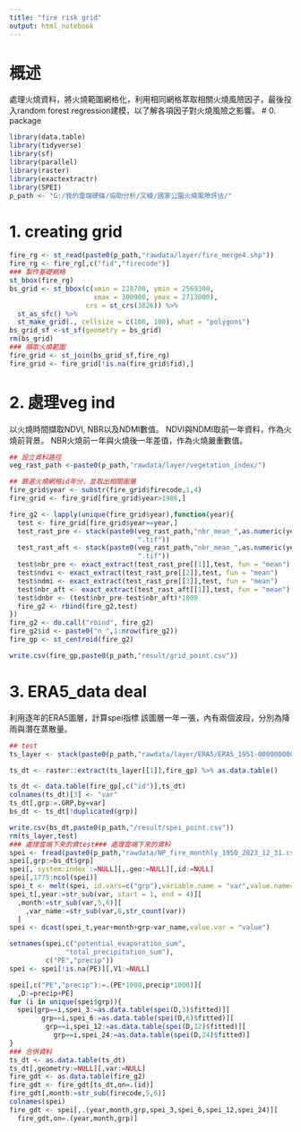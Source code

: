 ```yaml
---
title: "fire risk grid"
output: html_notebook
---
```

# 概述
處理火燒資料，將火燒範圍網格化，利用相同網格萃取相關火燒風險因子，最後投入random forest regression建模，以了解各項因子對火燒風險之影響。
# 0. package
```r
library(data.table)
library(tidyverse)
library(sf)
library(parallel)
library(raster)
library(exactextractr) 
library(SPEI)
p_path <- "G:/我的雲端硬碟/協助分析/又綾/國家公園火燒風險評估/"
```

# 1. creating grid
```r
fire_rg <- st_read(paste0(p_path,"rawdata/layer/fire_merge4.shp"))
fire_rg <- fire_rg[,c("fid","firecode")]
### 製作基礎網格
st_bbox(fire_rg)
bs_grid <- st_bbox(c(xmin = 228700, ymin = 2569300,
                     xmax = 300900, ymax = 2713000), 
                   crs = st_crs(3826)) %>%
  st_as_sfc() %>%
  st_make_grid(., cellsize = c(100, 100), what = "polygons")
bs_grid_sf <-st_sf(geometry = bs_grid) 
rm(bs_grid)
### 擷取火燒範圍
fire_grid <- st_join(bs_grid_sf,fire_rg)
fire_grid <- fire_grid[!is.na(fire_grid$fid),]

```
# 2. 處理veg ind
以火燒時間擷取NDVI, NBR以及NDMI數值。
NDVI與NDMI取前一年資料，作為火燒前背景。
NBR火燒前一年與火燒後一年差值，作為火燒嚴重數值。
```r
## 設立資料路徑
veg_rast_path <-paste0(p_path,"rawdata/layer/vegetation_index/")

## 篩選火燒網格id年分，並取出相關圖層
fire_grid$year <- substr(fire_grid$firecode,1,4)
fire_grid <- fire_grid[fire_grid$year>1986,]

fire_g2 <- lapply(unique(fire_grid$year),function(year){
  test <- fire_grid[fire_grid$year==year,]
  test_rast_pre <- stack(paste0(veg_rast_path,"nbr_mean_",as.numeric(year)-1,
                                ".tif"))
  test_rast_aft <- stack(paste0(veg_rast_path,"nbr_mean_",as.numeric(year)+1,
                                ".tif"))
  test$nbr_pre <- exact_extract(test_rast_pre[[1]],test, fun = "mean")
  test$ndvi <- exact_extract(test_rast_pre[[2]],test, fun = "mean")
  test$ndmi <- exact_extract(test_rast_pre[[3]],test, fun = "mean")
  test$nbr_aft <- exact_extract(test_rast_aft[[1]],test, fun = "mean")
  test$dnbr <- (test$nbr_pre-test$nbr_aft)*1000
  fire_g2 <- rbind(fire_g2,test)
})
fire_g2 <- do.call("rbind", fire_g2)
fire_g2$id <- paste0("n_",1:nrow(fire_g2))
fire_gp <- st_centroid(fire_g2)

write.csv(fire_gp,paste0(p_path,"result/grid_point.csv"))
```

# 3. ERA5_data deal
利用逐年的ERA5圖層，計算spei指標
該圖層一年一張，內有兩個波段，分別為降雨與潛在蒸散量。
```r
## test
ts_layer <- stack(paste0(p_path,"rawdata/layer/ERA5/ERA5_1951-0000000000-0000000000.tif"))

ts_dt <- raster::extract(ts_layer[[1]],fire_gp) %>% as.data.table()

ts_dt <- data.table(fire_gp[,c("id")],ts_dt)
colnames(ts_dt)[3] <- "var"
ts_dt[,grp:=.GRP,by=var]
bs_dt <- ts_dt[!duplicated(grp)]

write.csv(bs_dt,paste0(p_path,"/result/spei_point.csv"))
rm(ts_layer,test)
### 處理雲端下來的資test### 處理雲端下來的資料
spei <- fread(paste0(p_path,"rawdata/NP_fire_monthly_1950_2023_12_31.csv"))
spei[,grp:=bs_dt$grp]
spei[,`system:index`:=NULL][,.geo:=NULL][,id:=NULL]
spei[,1775:ncol(spei)]
spei_t <- melt(spei, id.vars=c("grp"),variable.name = "var",value.name="value")
spei_t[,year:=str_sub(var, start = 1, end = 4)][
  ,month:=str_sub(var,5,6)][
    ,var_name:=str_sub(var,8,str_count(var))
  ]
spei <- dcast(spei_t,year+month+grp~var_name,value.var = "value")

setnames(spei,c("potential_evaporation_sum",
              "total_precipitation_sum"),
         c("PE","precip"))
spei <- spei[!is.na(PE)][,V1:=NULL]

spei[,c("PE","precip"):=.(PE*1000,precip*1000)][
  ,D:=precip+PE]
for (i in unique(spei$grp)){
  spei[grp==i,spei_3:=as.data.table(spei(D,3)$fitted)][
        grp==i,spei_6:=as.data.table(spei(D,6)$fitted)][
         grp==i,spei_12:=as.data.table(spei(D,12)$fitted)][
           grp==i,spei_24:=as.data.table(spei(D,24)$fitted)]
}
### 合併資料
ts_dt <- as.data.table(ts_dt)
ts_dt[,geometry:=NULL][,var:=NULL]
fire_gdt <- as.data.table(fire_g2)
fire_gdt <- fire_gdt[ts_dt,on=.(id)]
fire_gdt[,month:=str_sub(firecode,5,6)]
colnames(spei)
fire_gdt <- spei[,.(year,month,grp,spei_3,spei_6,spei_12,spei_24)][
  fire_gdt,on=.(year,month,grp)]

```

